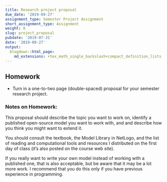 ```yaml
---
title: Research project proposal
due_date: '2019-09-27'
assignment_type: Semester Project Assignment
short_assignment_type: Assignment
weight: 8
slug: project_proposal
pubdate: '2019-07-31'
date: '2019-09-27'
output:
  blogdown::html_page:
    md_extensions: +tex_math_single_backslash+compact_definition_lists
---
```

## Homework

* Turn in a one-to-two page (double-spaced) proposal for your semester research project.

### Notes on Homework:

This proposal should describe the topic you want to work on, 
identify a published open-source model you want to work with,
and and describe how you think you might want to extend it.

You should consult the textbook, the Model Library in NetLogo, 
and the list of reading and computational tools and
resources I distributed on the first day of class (it's also posted on the
course web site).

If you really want to write your own model instead of working with a
published one, that is also acceptable, but be aware that it may be a lot
more work. I recommend that you do this only if you have previous experience
in programming.
